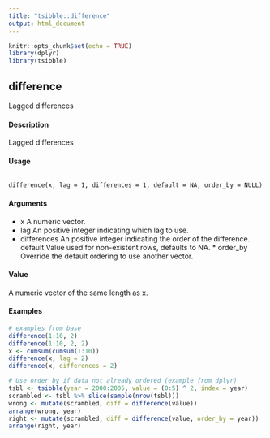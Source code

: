 ```yaml
---
title: "tsibble::difference"
output: html_document
---
```


```r
knitr::opts_chunk$set(echo = TRUE)
library(dplyr)
library(tsibble)
```
## difference 
Lagged differences

#### Description 
Lagged differences

#### Usage 
<pre><code>
difference(x, lag = 1, differences = 1, default = NA, order_by = NULL)
</code></pre>
#### Arguments 

* x A numeric vector. 
* lag An positive integer indicating which lag to use. 
* differences An positive integer indicating the order of the difference. default Value used for non-existent rows, defaults to NA. * order_by Override the default ordering to use another vector.

#### Value 
A numeric vector of the same length as x.

#### Examples
```r
# examples from base 
difference(1:10, 2) 
difference(1:10, 2, 2) 
x <- cumsum(cumsum(1:10)) 
difference(x, lag = 2) 
difference(x, differences = 2)
```
```r
# Use order_by if data not already ordered (example from dplyr) 
tsbl <- tsibble(year = 2000:2005, value = (0:5) ^ 2, index = year) 
scrambled <- tsbl %>% slice(sample(nrow(tsbl)))
wrong <- mutate(scrambled, diff = difference(value)) 
arrange(wrong, year)
right <- mutate(scrambled, diff = difference(value, order_by = year)) 
arrange(right, year)
```
